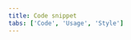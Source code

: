 ```yaml
---
title: Code snippet
tabs: ['Code', 'Usage', 'Style']
---
```


<ComponentCode
    name="Code snippet"
    component="code-snippet"
    variation="code-snippet"
    hasReactVersion
    >
</ComponentCode>
<ComponentCode
    name="Inline code snippet"
    component="code-snippet"
    variation="code-snippet--inline"
    hasLightVersion
    hasReactVersion
    >
</ComponentCode>
<ComponentCode
    name="Multi line code snippet"
    component="code-snippet"
    variation="code-snippet--multi"
    hasReactVersion
    >
</ComponentCode>
<ComponentDocs component="code-snippet" ></ComponentDocs>
